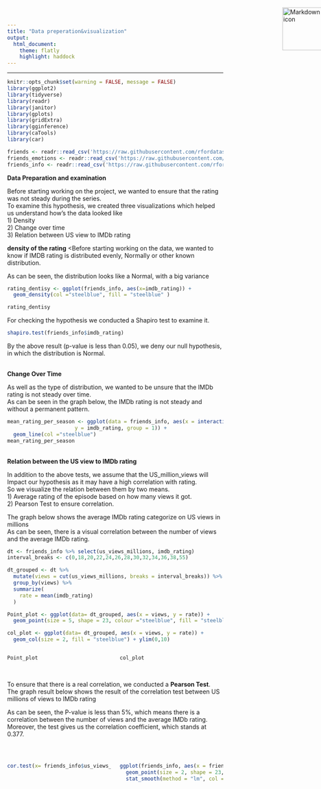 ```yaml
---
title: "Data preperation&visualization"
output: 
  html_document:
    theme: flatly
    highlight: haddock
---
```

---
<img src="logo.png"
     width="150" 
     height="100"
     alt="Markdown Monster icon"  style="position:absolute;top:30px;left:870px;" />

```r
knitr::opts_chunk$set(warning = FALSE, message = FALSE) 
library(ggplot2)
library(tidyverse)
library(readr)
library(janitor)
library(gplots)
library(gridExtra)
library(gginference)
library(caTools)
library(car)
```


```r
friends <- readr::read_csv('https://raw.githubusercontent.com/rfordatascience/tidytuesday/master/data/2020/2020-09-08/friends.csv')
friends_emotions <- readr::read_csv('https://raw.githubusercontent.com/rfordatascience/tidytuesday/master/data/2020/2020-09-08/friends_emotions.csv')
friends_info <- readr::read_csv('https://raw.githubusercontent.com/rfordatascience/tidytuesday/master/data/2020/2020-09-08/friends_info.csv')

```
  
**Data Preparation and examination**
<p>Before starting working on the project, we wanted to ensure that the rating was not steady during the series.<br>
To examine this hypothesis, we created three visualizations which helped us understand how's the data looked like<br>
1) Density<br>
2) Change over time<br>
3) Relation between US view to IMDb rating <p>

**density of the rating**
<Before starting working on the data, we wanted to know if IMDB rating is distributed evenly, Normally or other known distribution.<br>

<p>As can be seen, the distribution looks like a Normal, with a big variance <p>

```r
rating_dentisy <- ggplot(friends_info, aes(x=imdb_rating)) + 
  geom_density(col ="steelblue", fill = "steelblue" )

rating_dentisy

```
<p>For checking the hypothesis we conducted a Shapiro test to examine it.<p>
```r
shapiro.test(friends_info$imdb_rating)
```
<p>By the above result (p-value is less than 0.05), we deny our null hypothesis, in which the distribution is Normal.<br>

<p>
<br>
**Change Over Time**
<p>As well as the type of distribution, we wanted to be unsure that the IMDb rating is not steady over time.<br>
As can be seen in the graph below, the IMDb rating is not steady and without a permanent pattern.<p>
```r
mean_rating_per_season <- ggplot(data = friends_info, aes(x = interaction(season, episode), 
                      y = imdb_rating, group = 1)) +
  geom_line(col ="steelblue") 
mean_rating_per_season
```


<br>
**Relation between the US view to IMDb rating**
<p>In addition to the above tests, we assume that the US_million_views will Impact our hypothesis as it may have a high correlation with rating.
<br> So we visualize the relation between them by two means.<br>
1) Average rating of the episode based on how many views it got.<br>
2) Pearson Test to ensure correlation.<p>

<p>The graph below shows the average IMDb rating categorize on US views in millions<br>
As can be seen, there is a visual correlation between the number of views and the average IMDb rating.
<p>

```r
dt <- friends_info %>% select(us_views_millions, imdb_rating)
interval_breaks <- c(0,18,20,22,24,26,28,30,32,34,36,38,55)

dt_grouped <- dt %>%
  mutate(views = cut(us_views_millions, breaks = interval_breaks)) %>%
  group_by(views) %>%
  summarize(
    rate = mean(imdb_rating)
  )
```

```r
Point_plot <- ggplot(data= dt_grouped, aes(x = views, y = rate)) +
  geom_point(size = 5, shape = 23, colour ="steelblue", fill = "steelblue") + ylim(7.5,10)

col_plot <- ggplot(data= dt_grouped, aes(x = views, y = rate)) +
  geom_col(size = 2, fill = "steelblue") + ylim(0,10)
```


:::: {.columns}
::: {.column width="50%"}
```r
Point_plot
```
:::

::: {.column width="50%"}
```r
col_plot
```
:::
::::
<br>
<p> To ensure that there is a real correlation, we conducted a **Pearson Test**.<br>
The graph result below shows the result of the correlation test between US millions of views to IMDb rating<p>
<p>As can be seen, the P-value is less than 5%, which means there is a correlation between the number of views and the average IMDb rating.<br>
Moreover, the test gives us the correlation coefficient, which stands at 0.377.<p>
<br>

:::: {.columns}
::: {.column width="50%"}
```r
cor.test(x= friends_info$us_views_millions,y = friends_info$imdb_rating, method = "pearson")
```
:::

::: {.column width="50%"}
```r
ggplot(friends_info, aes(x = friends_info$us_views_millions, y = friends_info$imdb_rating)) + 
  geom_point(size = 2, shape = 23, colour ="steelblue", fill = "steelblue") +
  stat_smooth(method = "lm", col = "grey", se = FALSE)
```
:::
::::


